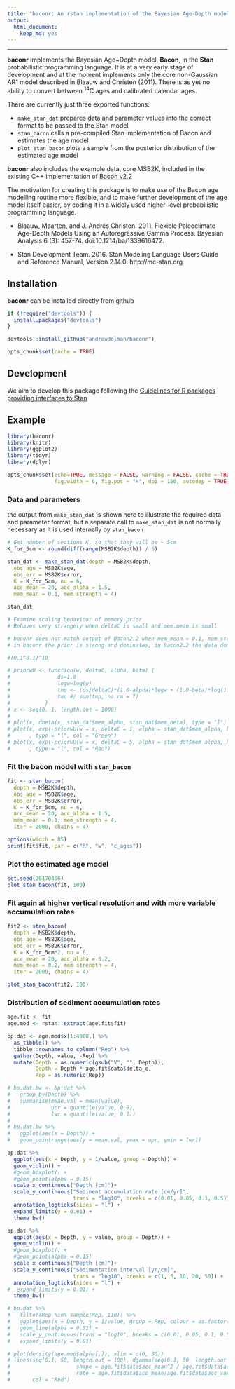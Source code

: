 ```yaml
---
title: "baconr: An rstan implementation of the Bayesian Age-Depth model *Bacon* (Blaauw and Christen, 2011)."
output: 
  html_document: 
    keep_md: yes
---
```


-------------------------------

**baconr** implements the Bayesian Age~Depth model, **Bacon**, in the **Stan** probabilistic programming language. It is at a very early stage of development and at the moment implements only the core non-Gaussian AR1 model described in Blaauw and Christen (2011). There is as yet no ability to convert between ^14^C ages and calibrated calendar ages.

There are currently just three exported functions: 

* `make_stan_dat` prepares data and parameter values into the correct format to be passed to the Stan model 
* `stan_bacon` calls a pre-compiled Stan implementation of Bacon and estimates the age model
* `plot_stan_bacon` plots a sample from the posterior distribution of the estimated age model

**baconr** also includes the example data, core MSB2K, included in the existing C++ implementation of [Bacon v2.2](http://www.chrono.qub.ac.uk/blaauw/bacon.html)

The motivation for creating this package is to make use of the Bacon age modelling routine more flexible, and to make further development 
of the age model itself easier, by coding it in a widely used higher-level probabilistic programming language.



*  Blaauw, Maarten, and J. Andrés Christen. 2011. Flexible Paleoclimate Age-Depth Models Using an Autoregressive Gamma Process. Bayesian Analysis 6 (3): 457-74. doi:10.1214/ba/1339616472.

*  Stan Development Team. 2016. Stan Modeling Language Users Guide and Reference Manual, Version 2.14.0.   http://mc-stan.org



## Installation

**baconr** can be installed directly from github

```r
if (!require("devtools")) {
  install.packages("devtools")
}

devtools::install_github("andrewdolman/baconr")

opts_chunk$set(cache = TRUE)
```


## Development

We aim to develop this package following the [Guidelines for R packages providing interfaces to Stan](https://cran.r-project.org/web/packages/rstantools/vignettes/developer-guidelines.html)


## Example


```r
library(baconr)
library(knitr)
library(ggplot2)
library(tidyr)
library(dplyr)

opts_chunk$set(echo=TRUE, message = FALSE, warning = FALSE, cache = TRUE,
               fig.width = 6, fig.pos = "H", dpi = 150, autodep = TRUE)

```

### Data and parameters

the output from `make_stan_dat` is shown here to illustrate the required data and parameter format, but a separate call to `make_stan_dat` is not normally necessary as it is used internally by `stan_bacon`

```r
# Get number of sections K, so that they will be ~ 5cm
K_for_5cm <- round(diff(range(MSB2K$depth)) / 5)

stan_dat <- make_stan_dat(depth = MSB2K$depth, 
  obs_age = MSB2K$age, 
  obs_err = MSB2K$error,
  K = K_for_5cm, nu = 6,
  acc_mean = 20, acc_alpha = 1.5,
  mem_mean = 0.1, mem_strength = 4)

stan_dat
```

```r
# Examine scaling behaviour of memory prior
# Behaves very strangely when deltaC is small and mem.mean is small

# baconr does not match output of Bacon2.2 when mem_mean = 0.1, mem_strength = 4
# in baconr the prior is strong and dominates, in Bacon2.2 the data dominate the prior

#(0.1^0.1)^10

# priorwU <- function(w, deltaC, alpha, beta) {
# 			    ds=1.0
# 			    logw=log(w)
# 			    tmp <- (ds/deltaC)*(1.0-alpha)*logw + (1.0-beta)*log(1.0-exp((ds/deltaC)*logw))
# 			    tmp #/ sum(tmp, na.rm = T)
# 			}
# x <- seq(0, 1, length.out = 1000)
# 
# plot(x, dbeta(x, stan_dat$mem_alpha, stan_dat$mem_beta), type = "l")
# plot(x, exp(-priorwU(w = x, deltaC = 1, alpha = stan_dat$mem_alpha, beta = stan_dat$mem_beta))
#      , type = "l", col = "Green")
# plot(x, exp(-priorwU(w = x, deltaC = 5, alpha = stan_dat$mem_alpha, beta = stan_dat$mem_beta))
#      , type = "l", col = "Red")
```


### Fit the bacon model with `stan_bacon`

```r
fit <- stan_bacon(
  depth = MSB2K$depth, 
  obs_age = MSB2K$age, 
  obs_err = MSB2K$error,
  K = K_for_5cm, nu = 6,
  acc_mean = 20, acc_alpha = 1.5,
  mem_mean = 0.1, mem_strength = 4,
  iter = 2000, chains = 4)
```


```r
options(width = 85)
print(fit$fit, par = c("R", "w", "c_ages"))
```


### Plot the estimated age model

```r
set.seed(20170406)
plot_stan_bacon(fit, 100)
```


### Fit again at higher vertical resolution and with more variable accumulation rates


```r
fit2 <- stan_bacon(
  depth = MSB2K$depth, 
  obs_age = MSB2K$age, 
  obs_err = MSB2K$error,
  K = K_for_5cm*2, nu = 6,
  acc_mean = 20, acc_alpha = 0.2,
  mem_mean = 0.2, mem_strength = 4,
  iter = 2000, chains = 4)
```


```r
plot_stan_bacon(fit2, 100)
```


### Distribution of sediment accumulation rates

```r
age.fit <- fit
age.mod <- rstan::extract(age.fit$fit)

bp.dat <- age.mod$x[1:4000,] %>% 
  as_tibble() %>% 
  tibble::rownames_to_column("Rep") %>% 
  gather(Depth, value, -Rep) %>% 
  mutate(Depth = as.numeric(gsub("V", "", Depth)),
         Depth = Depth * age.fit$data$delta_c,
         Rep = as.numeric(Rep))

# bp.dat.bw <- bp.dat %>% 
#   group_by(Depth) %>% 
#   summarise(mean.val = mean(value),
#             upr = quantile(value, 0.9),
#             lwr = quantile(value, 0.1))
# 
# bp.dat.bw %>% 
#   ggplot(aes(x = Depth)) + 
#   geom_pointrange(aes(y = mean.val, ymax = upr, ymin = lwr))
```

```r
bp.dat %>% 
  ggplot(aes(x = Depth, y = 1/value, group = Depth)) + 
  geom_violin() +
  #geom_boxplot() +
  #geom_point(alpha = 0.15)
  scale_x_continuous("Depth [cm]")+
  scale_y_continuous("Sediment accumulation rate [cm/yr]",
                     trans = "log10", breaks = c(0.01, 0.05, 0.1, 0.5)) +
  annotation_logticks(sides = "l") +
  expand_limits(y = 0.01) + 
  theme_bw()
```

```r
bp.dat %>% 
  ggplot(aes(x = Depth, y = value, group = Depth)) + 
  geom_violin() +
  #geom_boxplot() +
  #geom_point(alpha = 0.15)
  scale_x_continuous("Depth [cm]")+
  scale_y_continuous("Sedimentation interval [yr/cm]",
                     trans = "log10", breaks = c(1, 5, 10, 20, 50)) +
  annotation_logticks(sides = "l") +
#  expand_limits(y = 0.01) + 
  theme_bw()
```



```r
# bp.dat %>% 
#   filter(Rep %in% sample(Rep, 110)) %>%  
#   ggplot(aes(x = Depth, y = 1/value, group = Rep, colour = as.factor(Rep))) + 
#   geom_line(alpha = 0.51) +
#   scale_y_continuous(trans = "log10", breaks = c(0.01, 0.05, 0.1, 0.5)) +
#   expand_limits(y = 0.01)

# plot(density(age.mod$alpha[,]), xlim = c(0, 50))
# lines(seq(0.1, 50, length.out = 100), dgamma(seq(0.1, 50, length.out = 100),
#                     shape = age.fit$data$acc_mean^2 / age.fit$data$acc_var,
#                     rate = age.fit$data$acc_mean/age.fit$data$acc_var),
#       col = "Red")
```



